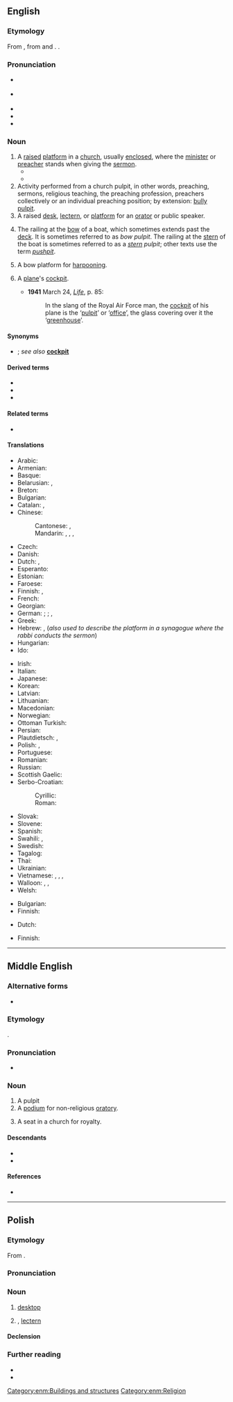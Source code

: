 {{also|púlpit}}
==English==

===Etymology===
From {{inh|en|enm|pulpit}}, from {{der|en|fro|pulpite}} and {{der|en|la|pulpitum|t=platform}}. {{doublet|en|pulpitum}}.

===Pronunciation===
* {{a|RP}} {{IPA|en|/ˈpʊlpɪt/|/ˈpʌlpɪt/}}
* {{a|GA}} {{IPA|en|/ˈpʊlpɪt/|/ˈpʌlpɪt/}}
* {{audio|en|En-us-pulpit.ogg|Audio (GA)}}
* {{rhymes|en|ʊlpɪt|ʌlpɪt|s=2}}
* {{hyphenation|en|pul|pit}}

===Noun===
{{en-noun}}

# A [[raised]] [[platform]] in a [[church]], usually [[enclosed]], where the [[minister]] or [[preacher]] stands when giving the [[sermon]].
#* {{quote-book|en|year=1915|author2=Robert Shackleton|title=Acres of Diamonds|author=Russell H. Conwell|chapter=IV|section=His Life and Achievements|url=https://www.gutenberg.org/files/368/368-h/368-h.htm|passage=Always, whether in the '''pulpit''' or on the platform, as in private conversation, there is an absolute simplicity about the man and his words; a simplicity, an earnestness, a complete honesty.}}
#* {{quote-book|1=en|year=1930|author=Norman Lindsay|authorlink=Norman Lindsay|title=Redheap|publisher=Ure Smith|location=Sydney|year_published=1965|page=12|passage=[H]is `Amens' were ejected at the '''pulpit''' with the severity of a reprimand.}}
# Activity performed from a church pulpit, in other words, preaching, sermons, religious teaching, the preaching profession, preachers collectively or an individual preaching position; by extension: [[bully pulpit]].
# A raised [[desk]], [[lectern]], or [[platform]] for an [[orator]] or public speaker.
# {{lb|en|nautical}} The railing at the [[bow]] of a boat, which sometimes extends past the [[deck]]. It is sometimes referred to as ''bow'' ''pulpit''. The railing at the [[stern]] of the boat is sometimes referred to as a ''[[stern]]'' ''pulpit''; other texts use the term ''[[pushpit]]''.
# A bow platform for [[harpooning]].
# {{label|en|UK|_|military|_|slang|dated}} A [[plane]]'s [[cockpit]].
#* '''1941''' March 24, ''[[w:Life (magazine)|Life]]'', p. 85:
#*: In the slang of the Royal Air Force man, the [[cockpit]] of his plane is the ‘[[pulpit]]’ or ‘[[office]]’, the glass covering over it the ‘[[greenhouse]]’.

====Synonyms====
* {{sense|dated British slang for cockpit}} {{l|en|office}}; ''see also'' '''[[cockpit]]'''

====Derived terms====
* {{l|en|bully pulpit}}
* {{l|en|pulpital}}
* {{l|en|wayside pulpit}}

====Related terms====
* {{l|en|ambo}}

====Translations====
{{trans-top|raised platform in church}}
* Arabic: {{t|ar|مِنْبَر|m}}
* Armenian: {{t+|hy|ամբիոն}}
* Basque: {{t|eu|pulpitu}}
* Belarusian: {{t|be|кафедра|f|sc=Cyrl}}, {{t|be|трыбуна|f|sc=Cyrl}}
* Breton: {{t+|br|kador-brezeg|f}}
* Bulgarian: {{t+|bg|амвон|m|sc=Cyrl}}
* Catalan: {{t+|ca|púlpit|m}}, {{t+|ca|trona|f}}
* Chinese:
*: Cantonese: {{t|yue|講臺}}, {{t|yue|讲台|tr=gong2 toi4}}
*: Mandarin: {{t|cmn|講道壇}}, {{t|cmn|讲道坛|tr=jiǎngdàotán}}, {{t+|cmn|講臺}}, {{t+|cmn|讲台|tr=jiǎngtái}}
* Czech: {{t+|cs|kazatelna|f}}
* Danish: {{t+|da|prædikestol|c}}
* Dutch: {{t+|nl|kansel|m}}, {{t+|nl|preekstoel|m}}
* Esperanto: {{t|eo|predikejo}}
* Estonian: {{t|et|kantsel}}
* Faroese: {{t|fo|prædikastólur|m}}
* Finnish: {{t+|fi|saarnastuoli}}, {{t+|fi|saarnatuoli}}
* French: {{t+|fr|chaire|f}}
* Georgian: {{t|ka|კათედრა}}
* German: {{i|with a stairway}} {{t+|de|Kanzel|f}}; {{i|not or just slightly raised}} {{t+|de|Ambo|m}}; {{t+|de|Pult|n}}, {{t|de|Predigtstuhl|m}}
* Greek: {{t+|el|άμβωνας|m}}
* Hebrew: {{t+|he|במה|f|tr=báma}}, {{t+|he|בימה|f|tr=bima}} (''also used to describe the platform in a synagogue where the rabbi conducts the sermon'')
* Hungarian: {{t+|hu|szószék}}
* Ido: {{t+|io|katedro}}
{{trans-mid}}
* Irish: {{t|ga|puilpid|f}}
* Italian: {{t+|it|pulpito|m}}
* Japanese: {{t|ja|講壇|tr=こうだん, koudan|sc=Jpan}}
* Korean: {{t|ko|설교단}}
* Latvian: {{t|lv|kancele|f}}
* Lithuanian: {{t|lt|sakykla|f}}
* Macedonian: {{t|mk|проповедница|f|sc=Cyrl}}
* Norwegian: {{t+|no|prekestol|m}}
* Ottoman Turkish: {{t|ota|كرسی|tr=kürsi}}
* Persian: {{t+|fa|منبر|tr=membar|sc=fa-Arab}}
* Plautdietsch: {{t|pdt|Kaunsel|f}}, {{t|pdt|Pult|m}}
* Polish: {{t+|pl|ambona|f}}, {{t+|pl|kazalnica|f}}
* Portuguese: {{t+|pt|púlpito|m}}
* Romanian: {{t+|ro|amvon|m}}
* Russian: {{t+|ru|ка́федра|f}}
* Scottish Gaelic: {{t|gd|cùbaid|f}}
* Serbo-Croatian:
*: Cyrillic: {{t|sh|проповједао́ница|f}}
*: Roman: {{t+|sh|propovjedaonica|f}}
* Slovak: {{t|sk|kazateľnica|f}}
* Slovene: {{t+|sl|prižnica|f}}
* Spanish: {{t+|es|púlpito|m}}
* Swahili: {{t|sw|dungu}}, {{t|sw|mimbari}} {{q|in a mosque}}
* Swedish: {{t+|sv|predikstol|f}}
* Tagalog: {{t|tl|pulpito}}
* Thai: {{t|th|ธรรมาสน์}}
* Ukrainian: {{t+|uk|ка́федра|f|sc=Cyrl}}
* Vietnamese: {{t+|vi|tòa giảng}}, {{t+|vi|toà giảng}}, {{t|vi|giảng đài}}, {{t|vi|bục giảng}}
* Walloon: {{t+|wa|pirlodje|f}}, {{t+|wa|pretchoe|m}}, {{t|wa|tcheyire di verité|f}}
* Welsh: {{t|cy|pulpud|m}}
{{trans-bottom}}

{{trans-top|activity performed from a church pulpit}}
{{trans-mid}}
{{trans-bottom}}

{{trans-top|raised base for a speaker}}
* Bulgarian: {{t+|bg|подиум|m}}
* Finnish: {{t+|fi|puhujakoroke}}
{{trans-mid}}
{{trans-bottom}}

{{trans-top|nautical: railing at the bow}}
* Dutch: {{t+|nl|preekstoel|m}}
{{trans-mid}}
* Finnish: {{t|fi|keulakaide}}
{{trans-bottom}}

{{trans-top|bow platform for harpooning}}
{{trans-mid}}
{{trans-bottom}}

{{trans-see|plane's cockpit|cockpit}}

----

==Middle English==

===Alternative forms===
* {{alter|enm|pulpet|pollepyt|pullpite|polepitt|pulpitte|pulpytt|pulpette|pulpite}}

===Etymology===
{{bor+|enm|la|pulpitum}}.

===Pronunciation===
* {{IPA|enm|/ˈpulpit/}}

===Noun===
{{head|enm|noun}}

# A pulpit {{gloss|[[podium]] for religious [[oratory]]}}
# A [[podium]] for non-religious [[oratory]].
# {{lb|enm|rare}} A seat in a church for royalty.

====Descendants====
* {{desc|en|pulpit}}
* {{desc|sco|poopit|poupit}}

====References====
* {{R:MED Online|entry=pulpit|pos=n|id=MED35179|accessdate=2019-01-18}}

[[Category:enm:Buildings and structures]]
[[Category:enm:Religion]]

----

==Polish==
{{wp|lang=pl}}

===Etymology===
From {{der|pl|la|pulpitum||platform}}.

===Pronunciation===
{{pl-p|a=LL-Q809 (pol)-Olaf-pulpit.wav}}

===Noun===
{{pl-noun|m-in|dim=pulpicik}}

# {{lb|pl|computing}} [[desktop]] {{gl|the main graphical user interface of an operating system}}
# {{l|en|pulpit}}, [[lectern]]

====Declension====
{{pl-decl-noun-m-in}}

===Further reading===
* {{R:pl:WSJP}}
* {{R:pl:PWN}}

{{C|pl|Graphical user interface}}